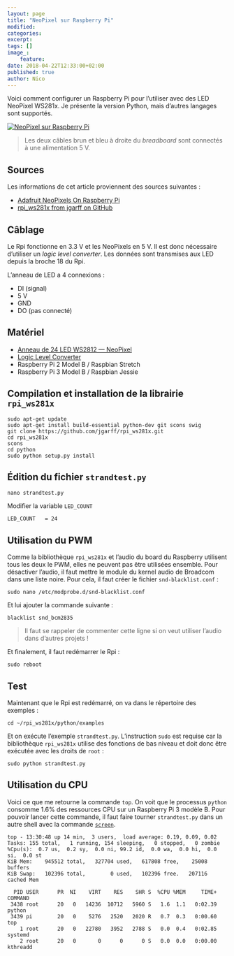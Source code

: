 ```yaml
---
layout: page
title: "NeoPixel sur Raspberry Pi"
modified:
categories:
excerpt:
tags: []
image_:
    feature:
date: 2018-04-22T12:33:00+02:00
published: true
author: Nico
---
```


Voici comment configurer un Raspberry Pi pour l’utiliser avec des LED NeoPixel WS281x. Je présente la version Python, mais d’autres langages sont supportés.

[![NeoPixel sur Raspberry Pi][image-1]][image-1]

> Les deux câbles brun et bleu à droite du _breadboard_ sont connectés à une alimentation 5 V.

## Sources

Les informations de cet article proviennent des sources suivantes :

-   [Adafruit NeoPixels On Raspberry Pi][adafruit neopixels on raspberry pi]
-   [rpi_ws281x from jgarff on GitHub][rpi_ws281x from jgarff on github]

## Câblage

Le Rpi fonctionne en 3.3 V et les NeoPixels en 5 V. Il est donc nécessaire d’utiliser un _logic level converter_. Les données sont transmises aux LED depuis la broche 18 du Rpi.

L’anneau de LED a 4 connexions :

-   DI (signal)
-   5 V
-   GND
-   DO (pas connecté)

## Matériel

-   [Anneau de 24 LED WS2812 — NeoPixel][anneau de 24 led ws2812 — neopixel]
-   [Logic Level Converter][logic level converter]
-   Raspberry Pi 2 Model B / Raspbian Stretch
-   Raspberry Pi 3 Model B / Raspbian Jessie

## Compilation et installation de la librairie `rpi_ws281x`

    sudo apt-get update
    sudo apt-get install build-essential python-dev git scons swig
    git clone https://github.com/jgarff/rpi_ws281x.git
    cd rpi_ws281x
    scons
    cd python
    sudo python setup.py install

## Édition du fichier `strandtest.py`

    nano strandtest.py

Modifier la variable `LED_COUNT`

    LED_COUNT   = 24

## Utilisation du PWM

Comme la bibliothèque `rpi_ws281x` et l’audio du board du Raspberry utilisent tous les deux le PWM, elles ne peuvent pas être utilisées ensemble. Pour désactiver l’audio, il faut mettre le module du kernel audio de Broadcom dans une liste noire. Pour cela, il faut créer le fichier `snd-blacklist.conf` :

    sudo nano /etc/modprobe.d/snd-blacklist.conf

Et lui ajouter la commande suivante :

    blacklist snd_bcm2835

> Il faut se rappeler de commenter cette ligne si on veut utiliser l’audio dans d’autres projets !

Et finalement, il faut redémarrer le Rpi :

    sudo reboot

## Test

Maintenant que le Rpi est redémarré, on va dans le répertoire des exemples :

    cd ~/rpi_ws281x/python/examples

Et on exécute l’exemple `strandtest.py`. L’instruction `sudo` est requise car la bibliothèque `rpi_ws281x` utilise des fonctions de bas niveau et doit donc être exécutée avec les droits de `root` :

    sudo python strandtest.py

## Utilisation du CPU

Voici ce que me retourne la commande `top`. On voit que le processus `python` consomme 1.6% des ressources CPU sur un Raspberry Pi 3 modèle B. Pour pouvoir lancer cette commande, il faut faire tourner `strandtest.py` dans un autre shell avec la commande [`screen`][gnu screen sur ouilogique.com].

    top - 13:30:48 up 14 min,  3 users,  load average: 0.19, 0.09, 0.02
    Tasks: 155 total,   1 running, 154 sleeping,   0 stopped,   0 zombie
    %Cpu(s):  0.7 us,  0.2 sy,  0.0 ni, 99.2 id,  0.0 wa,  0.0 hi,  0.0 si,  0.0 st
    KiB Mem:    945512 total,   327704 used,   617808 free,    25008 buffers
    KiB Swap:   102396 total,        0 used,   102396 free.   207116 cached Mem

      PID USER      PR  NI    VIRT    RES    SHR S  %CPU %MEM     TIME+ COMMAND
     3438 root      20   0   14236  10712   5960 S   1.6  1.1   0:02.39 python
     3439 pi        20   0    5276   2520   2020 R   0.7  0.3   0:00.60 top
        1 root      20   0   22780   3952   2788 S   0.0  0.4   0:02.85 systemd
        2 root      20   0       0      0      0 S   0.0  0.0   0:00.00 kthreadd

[image-1]: ../../files/2018-04-22-neopixel-raspberry-pi/2018-04-22-neopixel-raspberry-pi-001_lowres.jpg
[adafruit neopixels on raspberry pi]: https://learn.adafruit.com/neopixels-on-raspberry-pi/software
[rpi_ws281x from jgarff on github]: https://github.com/jgarff/rpi_ws281x
[anneau de 24 led ws2812 — neopixel]: https://www.banggood.com/CJMCU-24-Bit-WS2812-5050-RGB-LED-Driver-Development-Board-p-974188.html?p=0431091025639201412F)
[logic level converter]: https://www.banggood.com/Logic-Level-Converter-Bi-Directional-IIC-4-Way-Level-Conversion-Module-p-938774.html?p=0431091025639201412F)
[gnu screen sur ouilogique.com]: https://ouilogique.com/installer-raspian-stretch/#gnu-screen

